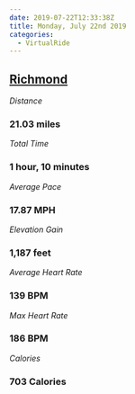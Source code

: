 ```yaml
---
date: 2019-07-22T12:33:38Z
title: Monday, July 22nd 2019
categories:
  - VirtualRide
---
```

## [Richmond](https://www.strava.com/activities/2553527182)

_Distance_

### 21.03 miles

_Total Time_

### 1 hour, 10 minutes

_Average Pace_

### 17.87 MPH

_Elevation Gain_

### 1,187 feet

_Average Heart Rate_

### 139 BPM

_Max Heart Rate_

### 186 BPM

_Calories_

### 703 Calories